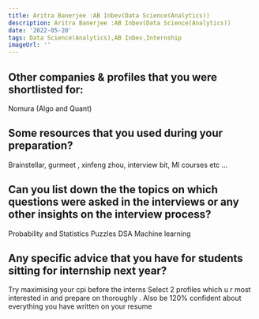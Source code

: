 ```yaml
---
title: Aritra Banerjee :AB Inbev(Data Science(Analytics))
description: Aritra Banerjee :AB Inbev(Data Science(Analytics))
date: '2022-05-20'
tags: Data Science(Analytics),AB Inbev,Internship
imageUrl: ''
---
```


## Other companies & profiles that you were shortlisted for:
Nomura (Algo and Quant) 

## Some resources that you used during your preparation?
Brainstellar, gurmeet , xinfeng zhou, interview bit, Ml courses etc ... 

## Can you list down the the topics on which questions were asked in the interviews or any other insights on the interview process?
Probability and Statistics 
Puzzles 
DSA
Machine learning 
## Any specific advice that you have for students sitting for internship next year?
Try maximising your cpi before the interns 
Select 2 profiles which u r most interested in and prepare on thoroughly . 
Also be 120% confident about everything you have written on your resume 

